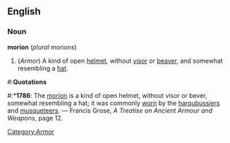 ==English==
===Noun===
'''morion''' (''plural'' morions)
#(''Armor'') [[Category:Armor]] A kind of open [[helmet]], without [[visor]] or [[beaver]], and somewhat resembling a [[hat]].
<!-- The definition above is verbatim from Websters 1913.  The quotation below was found by me.  Surprisingly similar, eh? :-) -->
#:'''Quotations'''
#:*'''1786''': The [[morion]] is a kind of open helmet, without visor or bever, somewhat resembling a hat; it was commonly [[worn]] by the [[harqubussier]]s and [[musqueteer]]s.  &mdash; Francis Grose, ''A Treatise on Ancient Armour and Weapons'', page 12.